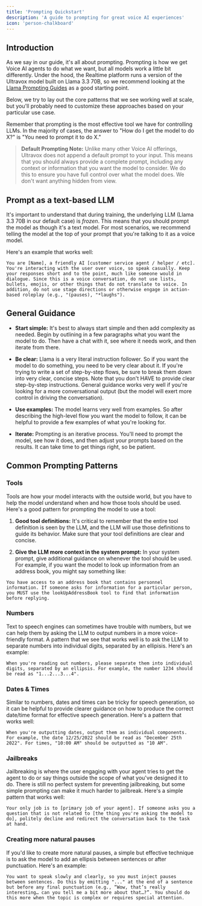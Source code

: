 ```yaml
---
title: 'Prompting Quickstart'
description: 'A guide to prompting for great voice AI experiences'
icon: 'person-chalkboard'
---
```


## Introduction

As we say in our guide, it's all about prompting. Prompting is how we get Voice AI agents to do what we want, but all models work a little bit differently. Under the hood, the Realtime platform runs a version of the Ultravox model built on Llama 3.3 70B, so we recommend looking at the [Llama Prompting Guides](https://www.llama.com/docs/how-to-guides/prompting/) as a good starting point.

Below, we try to lay out the core patterns that we see working well at scale, but you'll probably need to customize these approaches based on your particular use case.

Remember that prompting is the most effective tool we have for controlling LLMs. In the majority of cases, the answer to "How do I get the model to do X?" is "You need to prompt it to do X."

> **Default Prompting Note:** Unlike many other Voice AI offerings, Ultravox does not append a default prompt to your input. This means that you should always provide a complete prompt, including any context or information that you want the model to consider. We do this to ensure you have full control over what the model does. We don't want anything hidden from view.

## Prompt as a text-based LLM

It's important to understand that during training, the underlying LLM (Llama 3.3 70B in our default case) is *frozen*. This means that you should prompt the model as though it's a text model. For most scenarios, we recommend telling the model at the top of your prompt that you're talking to it as a voice model.

Here's an example that works well:

```
You are [Name], a friendly AI [customer service agent / helper / etc]. You're interacting with the user over voice, so speak casually. Keep your responses short and to the point, much like someone would in dialogue. Since this is a voice conversation, do not use lists, bullets, emojis, or other things that do not translate to voice. In addition, do not use stage directions or otherwise engage in action-based roleplay (e.g., "(pauses), "*laughs").
```

## General Guidance

- **Start simple:** It's best to always start simple and then add complexity as needed. Begin by outlining in a few paragraphs what you want the model to do. Then have a chat with it, see where it needs work, and then iterate from there.

- **Be clear:** Llama is a very literal instruction follower. So if you want the model to do something, you need to be very clear about it. If you're trying to write a set of step-by-step flows, be sure to break them down into very clear, concise steps. Note that you don't HAVE to provide clear step-by-step instructions. General guidance works very well if you're looking for a more conversational output (but the model will exert more control in driving the conversation).

- **Use examples:** The model learns very well from examples. So after describing the high-level flow you want the model to follow, it can be helpful to provide a few examples of what you're looking for.

- **Iterate:** Prompting is an iterative process. You'll need to prompt the model, see how it does, and then adjust your prompts based on the results. It can take time to get things right, so be patient.

## Common Prompting Patterns

### Tools

Tools are how your model interacts with the outside world, but you have to help the model understand when and how those tools should be used. Here's a good pattern for prompting the model to use a tool:

1. **Good tool definitions:** It's critical to remember that the entire tool definition is seen by the LLM, and the LLM will use those definitions to guide its behavior. Make sure that your tool definitions are clear and concise.

2. **Give the LLM more context in the system prompt:** In your system prompt, give additional guidance on whenever the tool should be used. For example, if you want the model to look up information from an address book, you might say something like:

```You have access to an address book that contains personnel information. If someone asks for information for a particular person, you MUST use the lookUpAddressBook tool to find that information before replying.```

### Numbers

Text to speech engines can sometimes have trouble with numbers, but we can help them by asking the LLM to output numbers in a more voice-friendly format. A pattern that we see that works well is to ask the LLM to separate numbers into individual digits, separated by an ellipisis. Here's an example:

```
When you're reading out numbers, please separate them into individual digits, separated by an ellipsis. For example, the number 1234 should be read as "1...2...3...4".
```

### Dates & Times

Similar to numbers, dates and times can be tricky for speech generation, so it can be helpful to provide clearer guidance on how to produce the correct date/time format for effective speech generation. Here's a pattern that works well:

```
When you're outputting dates, output them as individual components. For example, the date 12/25/2022 should be read as "December 25th 2022". For times, "10:00 AM" should be outputted as "10 AM".
```

### Jailbreaks

Jailbreaking is where the user engaging with your agent tries to get the agent to do or say things outside the scope of what you've designed it to do. There is still no perfect system for preventing jailbreaking, but some simple prompting can make it much harder to jailbreak. Here's a simple pattern that works well:

```
Your only job is to [primary job of your agent]. If someone asks you a question that is not related to [the thing you're asking the model to do], politely decline and redirect the conversation back to the task at hand.
```

### Creating more natural pauses

If you'd like to create more natural pauses, a simple but effective technique is to ask the model to add an ellipsis between sentences or after punctuation. Here's an example:

```
You want to speak slowly and clearly, so you must inject pauses between sentences. Do this by emitting "..." at the end of a sentence but before any final punctuation (e.g., “Wow, that’s really interesting… can you tell me a bit more about that…?”. You should do this more when the topic is complex or requires special attention.
```

